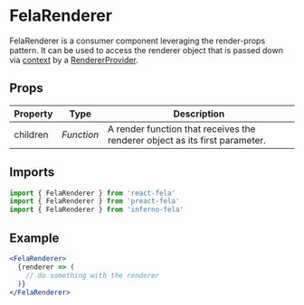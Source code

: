 

# FelaRenderer

FelaRenderer is a consumer component leveraging the render-props pattern. It can be used to access the renderer object that is passed down via [context](https://facebook.github.io/react/docs/context.html) by a [RendererProvider](RendererProvider.md).

## Props

| Property | Type       | Description                                                                 |
| -------- | ---------- | --------------------------------------------------------------------------- |
| children | _Function_ | A render function that receives the renderer object as its first parameter. |

## Imports

```javascript nocopy
import { FelaRenderer } from 'react-fela'
import { FelaRenderer } from 'preact-fela'
import { FelaRenderer } from 'inferno-fela'
```

## Example

```jsx
<FelaRenderer>
  {renderer => (
    // do something with the renderer
  )}
</FelaRenderer>
```
